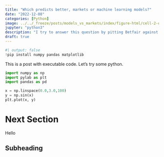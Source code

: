 ```yaml
---
title: "Which predicts better, markets or machine learning models?"
date: "2022-12-08"
categories: [Python]
image: ../../_freeze/posts/models_vs_markets/index/figure-html/cell-2-output-1.png
jupyter: "python3"
description: "I try to answer this question by pitting Betfair against Five-thirty-eight in a variety of sports."
draft: true
---
```


```python
#| output: false
!pip install numpy pandas matplotlib
```

This is a post with executable code. Let's try some python.

```python

import numpy as np
import pylab as plt
import pandas as pd

x = np.linspace(0.0,3.0,100)
y = np.sin(x)
plt.plot(x, y)
```

# Next Section

Hello

## Subheading

